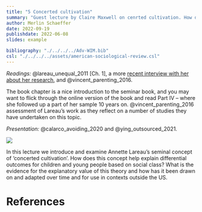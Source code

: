 ```yaml
---
title: "5 Concerted cultivation"
summary: "Guest lecture by Claire Maxwell on cenrted cultivation. How does this concept help explain differential outcomes for children and young people based on social class?"
author: Merlin Schaeffer
date: 2022-09-19
publishdate: 2022-06-08
slides: example

bibliography: "./../../../Adv-WIM.bib"
csl: "./../../../assets/american-sociological-review.csl"
---
```


*Readings:* @lareau_unequal_2011[Ch. 1], a more [recent interview with her about her research](https://kappanonline.org/annette-lareau-more-than-one-way-grow-up-childhood-heller/), and @vincent_parenting_2016.

The book chapter is a nice introduction to the seminar book, and you may want to flick through the online version of the book and read Part IV – where she followed up a part of her sample 10 years on. @vincent_parenting_2016 assessment of Lareau's work as they reflect on a number of studies they have undertaken on this topic.

*Presentation:* @calarco_avoiding_2020 and @ying_outsourced_2021.

![](https://religionnews.com/wp-content/uploads/2014/03/Screenshot-2014-03-18-13.25.46.png)


In this lecture we introduce and examine Annette Lareau’s seminal concept of ‘concerted cultivation’.  How does this concept help explain differential outcomes for children and young people based on social class?  What is the evidence for the explanatory value of this theory and how has it been drawn on and adapted over time and for use in contexts outside the US.

# References
